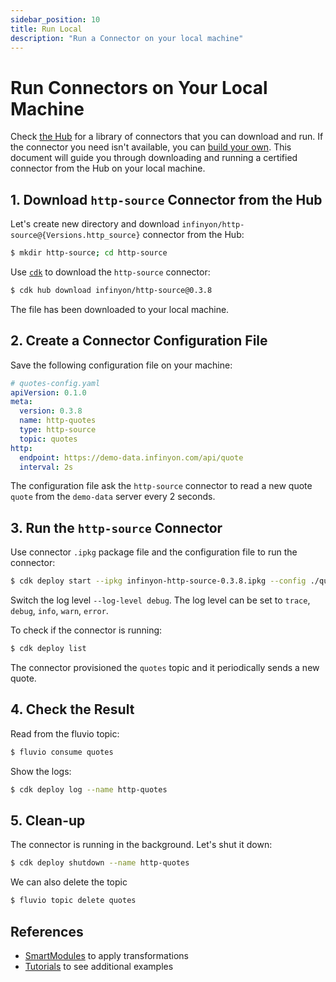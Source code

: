 ```yaml
---
sidebar_position: 10
title: Run Local
description: "Run a Connector on your local machine"
---
```


# Run Connectors on Your Local Machine

Check [the Hub] for a library of connectors that you can download and run. If the connector you need isn't available, you can [build your own]. This document will guide you through downloading and running a certified connector from the Hub on your local machine.


## 1. Download `http-source` Connector from the Hub

Let's create new directory and download <code>infinyon/http-source@{Versions.http_source}</code> connector from the Hub:

```bash copy="fl"
$ mkdir http-source; cd http-source
```

Use [`cdk`] to download the `http-source` connector:

```bash copy="fl"
$ cdk hub download infinyon/http-source@0.3.8
```

The file has been downloaded to your local machine.


## 2. Create a Connector Configuration File

Save the following configuration file on your machine:

```yaml
# quotes-config.yaml
apiVersion: 0.1.0
meta:
  version: 0.3.8
  name: http-quotes
  type: http-source
  topic: quotes
http:
  endpoint: https://demo-data.infinyon.com/api/quote
  interval: 2s
```

The configuration file ask the `http-source` connector to read a new quote `quote` from the `demo-data` server every 2 seconds.

## 3. Run the `http-source` Connector

Use connector `.ipkg` package file and the configuration file to run the connector:

```bash copy="fl"
$ cdk deploy start --ipkg infinyon-http-source-0.3.8.ipkg --config ./quotes-config.yaml
```

Switch the log level `--log-level debug`. The log level can be set to `trace`, `debug`, `info`, `warn`, `error`.

To check if the connector is running:

```bash copy="fl"
$ cdk deploy list
```

The connector provisioned the `quotes` topic and it periodically sends a new quote.

## 4. Check the Result

Read from the fluvio topic:

```bash copy="fl"
$ fluvio consume quotes
```

Show the logs:

```bash copy="fl"
$ cdk deploy log --name http-quotes
```


## 5. Clean-up

The connector is running in the background. Let's shut it down:

```bash copy="fl"
$ cdk deploy shutdown --name http-quotes
```

We can also delete the topic

```bash copy="fl"
$ fluvio topic delete quotes
```

## References

* [SmartModules] to apply transformations
* [Tutorials] to see additional examples


[the Hub]: hub/connectors/index.md
[build your own]: ../developers/overview.mdx
[`cdk`]: ../cdk.mdx
[SmartModules]: smartmodules/overview.mdx
[Tutorials]: fluvio/tutorials/index.md